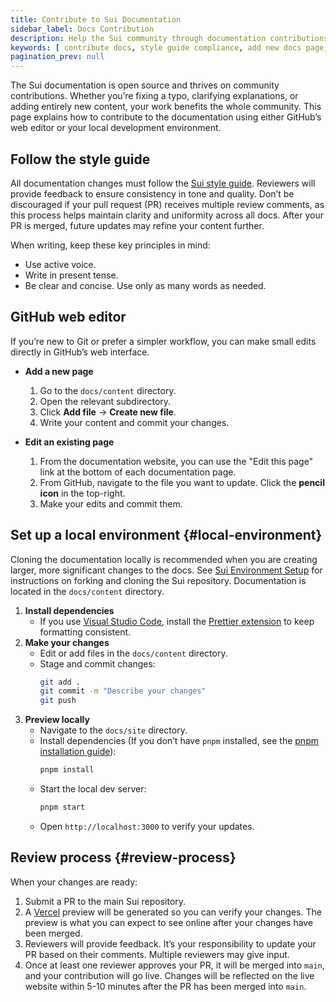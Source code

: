 ```yaml
---
title: Contribute to Sui Documentation
sidebar_label: Docs Contribution
description: Help the Sui community through documentation contributions. Whether its to fix errors or add new content, the entire Sui community benefits from your contributions.
keywords: [ contribute docs, style guide compliance, add new docs page, change existing docs page ]
pagination_prev: null
---
```


The Sui documentation is open source and thrives on community contributions. Whether you’re fixing a typo, clarifying explanations, or adding entirely new content, your work benefits the whole community. This page explains how to contribute to the documentation using either GitHub’s web editor or your local development environment.

## Follow the style guide

All documentation changes must follow the [Sui style guide](./style-guide.mdx). Reviewers will provide feedback to ensure consistency in tone and quality. Don’t be discouraged if your pull request (PR) receives multiple review comments, as this process helps maintain clarity and uniformity across all docs. After your PR is merged, future updates may refine your content further.

When writing, keep these key principles in mind:

- Use active voice.  
- Write in present tense.  
- Be clear and concise. Use only as many words as needed.  

## GitHub web editor

If you’re new to Git or prefer a simpler workflow, you can make small edits directly in GitHub’s web interface.

- **Add a new page**  
  1. Go to the `docs/content` directory.  
  1. Open the relevant subdirectory.  
  1. Click **Add file** → **Create new file**.  
  1. Write your content and commit your changes.  

- **Edit an existing page**  
  1. From the documentation website, you can use the "Edit this page" link at the bottom of each documentation page.
  1. From GitHub, navigate to the file you want to update. Click the **pencil icon** in the top-right.  
  1. Make your edits and commit them.  

## Set up a local environment {#local-environment}

Cloning the documentation locally is recommended when you are creating larger, more significant changes to the docs. See [Sui Environment Setup](./sui-environment.mdx) for instructions on forking and cloning the Sui repository. Documentation is located in the `docs/content` directory.

1. **Install dependencies**  
   - If you use [Visual Studio Code](https://code.visualstudio.com/), install the [Prettier extension](https://marketplace.visualstudio.com/items?itemName=esbenp.prettier-vscode) to keep formatting consistent.  
1. **Make your changes**  
   - Edit or add files in the `docs/content` directory.  
   - Stage and commit changes:  
     ```bash
     git add .
     git commit -m "Describe your changes"
     git push
     ```  
1. **Preview locally**  
   - Navigate to the `docs/site` directory.  
   - Install dependencies (If you don’t have `pnpm` installed, see the [pnpm installation guide](https://pnpm.io/installation)):  
     ```bash
     pnpm install
     ```  
   - Start the local dev server:  
     ```bash
     pnpm start
     ```  
   - Open `http://localhost:3000` to verify your updates.  


## Review process {#review-process}

When your changes are ready:  

1. Submit a PR to the main Sui repository.  
1. A [Vercel](https://vercel.com) preview will be generated so you can verify your changes. The preview is what you can expect to see online after your changes have been merged.
1. Reviewers will provide feedback. It’s your responsibility to update your PR based on their comments. Multiple reviewers may give input.  
1. Once at least one reviewer approves your PR, it will be merged into `main`, and your contribution will go live. Changes will be reflected on the live website within 5-10 minutes after the PR has been merged into `main`. 
